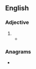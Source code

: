 ==English==

===Adjective===
{{head|en|superlative adjective}}

# {{en-superlative of|rough}}
#*{{RQ:Shakespeare Macbeth|I|iii|passage=Come what come may,<br>Time and the hour runs through the '''roughest''' day.}}

===Anagrams===
* {{anagrams|en|a=eghorstu|resought}}